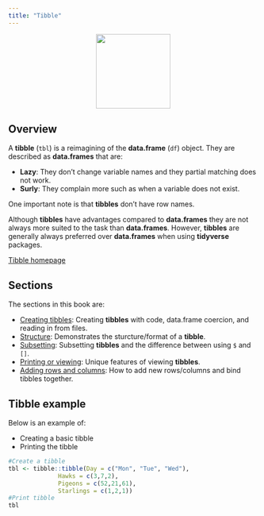 ```yaml
---
title: "Tibble"
---
```


<center>
![](../images/tibble.png){style="width:150px"}
</center>

## Overview

A __tibble__ (`tbl`) is a reimagining of the __data.frame__ (`df`) object. They are described as __data.frames__ that are:

- __Lazy__: They don't change variable names and they partial matching does not work.
- __Surly__: They complain more such as when a variable does not exist.

One important note is that __tibbles__ don't have row names.

Although __tibbles__ have advantages compared to __data.frames__ they are not always more suited to the task than __data.frames__. 
However, __tibbles__ are generally always preferred over __data.frames__ when using __tidyverse__ packages.

[Tibble homepage](https://tibble.tidyverse.org/)

## Sections

The sections in this book are:

- [Creating tibbles](/tibble/creating_tibbles.qmd): Creating __tibbles__ with code, data.frame coercion, and reading in from files.
- [Structure](/tibble/structure.qmd): Demonstrates the sturcture/format of a __tibble__.
- [Subsetting](/tibble/subsetting.qmd): Subsetting __tibbles__ and the difference between using `$` and `[]`.
- [Printing or viewing](/tibble/printing.qmd): Unique features of viewing __tibbles__.
- [Adding rows and columns](/tibble/add_rows_and_columns.qmd): How to add new rows/columns and bind tibbles together.

## Tibble example

Below is an example of:

- Creating a basic tibble
- Printing the tibble

```r
#Create a tibble
tbl <- tibble::tibble(Day = c("Mon", "Tue", "Wed"),
              Hawks = c(3,7,2),
              Pigeons = c(52,21,61),
              Starlings = c(1,2,1))
#Print tibble
tbl
```